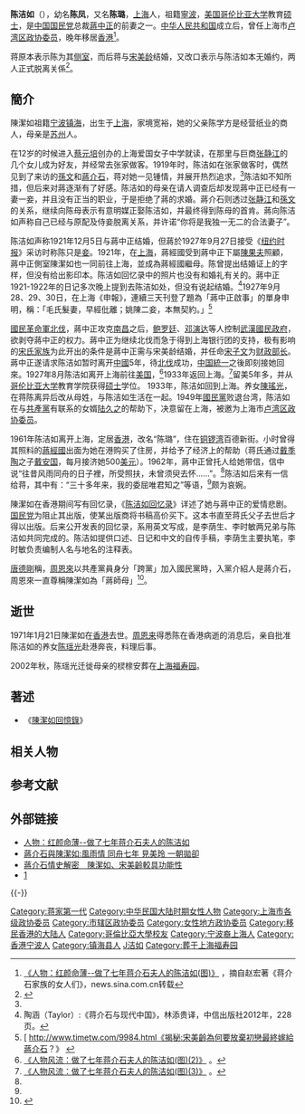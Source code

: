 {{Infobox_Person
| name = 陈洁如
| image = Chen Jieru.jpg
| box_width = 240px
| occupation = 人物
| period = 20世纪
| birth_name = 
| other_names = 
| Sex = 女
| birth_date = [[光绪|光绪]]三十二年（1906年）7月7日
| birth_place = {{QING-1889}}[[江南省|江南省]][[松江府|松江府]][[上海县|上海县]][[卢湾区|卢湾区]]巴黎新村
| death_date = {{Death date and age|1971|1|21|1906|7|7}}
| death_place = {{HKG-1959}}
| nationality = {{QING-1889}}（1906年－1912年）<br>{{ROC-1912}}（1912年－1923年）<br>{{ROC-1928}}（1923年－1949年）<br>{{PRC}}（1949年－1968年）<br> {{HKG-1959}}（1968年－1971年）
| residence = 
| party = {{KMT}}
| religion = 
| spouse = [[蒋中正|蒋中正]]
| relatives = 
| education = [[上海|上海]]爱国女子中学、哥伦比亚大学教育硕士
| past = 
| work = * 《[[陈洁如回忆录|陈洁如回忆录]]》
| awards = 
}}
'''陈洁如'''（{{bd|1906年|8月26日|1971年|1月21日}}），幼名'''陈凤'''，又名'''陈璐'''，[[上海县|上海]]人，祖籍[[寧波|寧波]]，[[美国|美国]][[哥伦比亚大学|哥伦比亚大学]]教育[[硕士|硕士]]，是[[中国国民党|中国国民党]]总裁[[蔣中正|蔣中正]]的前妻之一。[[中华人民共和国|中华人民共和国]]成立后，曾任上海市[[卢湾区|卢湾区]][[政协委员|政协委员]]，晚年移居[[英屬香港|香港]]<ref name="sina20041101">[http://news.sina.com.cn/cul/2004-11-01/57.html 《人物：红颜命薄--做了七年蒋介石夫人的陈洁如(图)》] {{Wayback|url=http://news.sina.com.cn/cul/2004-11-01/57.html |date=20181123112104 }}，摘自赵宏著《蒋介石家族的女人们》，news.sina.com.cn转载</ref>。

蒋原本表示陈为其[[侧室|侧室]]，而后蒋与[[宋美龄|宋美龄]]结婚，又改口表示与陈洁如本无婚约，两人正式脱离关係<ref>{{cite journal |title=《家事启事》 |author=蒋中正 |journal=上海各报刊刊载 |date=1927-09-28 }}</ref>。

==簡介==
陳潔如祖籍[[宁波|宁波]][[镇海区_(宁波市)|镇海]]，出生于[[上海縣|上海]]，家境宽裕，她的父亲陈学方是经营纸业的商人，母亲是[[苏州|苏州]]人。

在12岁的时候进入[[蔡元培|蔡元培]]创办的上海爱国女子中学就读，在那里与巨商[[张静江|张静江]]的几个女儿成为好友，并经常去张家做客。1919年时，陈洁如在张家做客时，偶然见到了来访的[[孫文|孫文]]和[[蔣介石|蔣介石]]，蒋对她一见锺情，并展开热烈追求，<ref name=sina20041101/>陈洁如不知所措，但后来对蔣逐渐有了好感。陈洁如的母亲在请人调查后却发现蔣中正已经有一妻一妾，并且没有正当的职业，于是拒绝了蔣的求婚。蔣介石则透过[[张静江|张静江]]和[[孫文|孫文]]的关系，继续向陈母表示有意明媒正娶陈洁如，并最终得到陈母的首肯。蔣向陈洁如声称自己已经与原配及侍妾脱离关系，并许诺“你将是我独一无二的合法妻子”。

陈洁如声称1921年12月5日与蔣中正结婚，但蔣於1927年9月27日接受《[[纽约时报|纽约时报]]》采访时称陈只是[[妾|妾]]。1921年，在[[上海縣|上海]]，蔣經國受到蔣中正下屬[[陳果夫|陳果夫]]照顧，蔣中正側室陳潔如也一同前往上海，並成為蔣經國繼母。陈曾提出结婚证上的字样，但没有给出影印本。陈洁如回忆录中的照片也没有和婚礼有关的。蔣中正1921-1922年的日记多次晚上提到去陈洁如处，但没有说起结婚。<ref>陶涵（Taylor）:《蒋介石与现代中国》，林添贵译，中信出版社2012年，228页。</ref>1927年9月28、29、30日，在上海《申報》，連續三天刊登了題為「蔣中正啟事」的單身申明，稱：「毛氏髮妻，早經仳離；姚陳二妾，本無契約。」<ref name= 時光網2015年07月21日>[ http://www.timetw.com/9984.html《揭秘:宋美齡為何要放棄初戀最終嫁給蔣介石？》 {{Wayback|url=http://www.timetw.com/9984.html |date=20150930023729 }}</ref>

[[國民革命軍北伐|國民革命軍北伐]]，蔣中正攻克[[南昌|南昌]]之后，[[鲍罗廷|鲍罗廷]]、[[邓演达|邓演达]]等人控制[[武漢國民政府|武漢國民政府]]，欲剥夺蔣中正的权力。蔣中正为继续北伐而急于得到上海银行团的支持，极有影响的[[宋氏家族|宋氏家族]]为此开出的条件是蔣中正需与宋美龄结婚，并任命[[宋子文|宋子文]]为[[财政部长|财政部长]]。蔣中正遂请求陈洁如暂时离开[[中華民國大陸時期|中國]]5年，待[[國民革命軍北伐|北伐]]成功，[[中国統一|中国統一]]之後即刻接她回來。1927年8月陈洁如离开上海前往[[美国|美国]]，<ref name=sina20041101-2>[http://news.sina.com.cn/cul/2004-11-01/58.html 《人物风流：做了七年蒋介石夫人的陈洁如(图)(2)》] {{Wayback|url=http://news.sina.com.cn/cul/2004-11-01/58.html |date=20200726151559 }}。</ref>1933年返回上海。<ref name=sina20041101-3>[http://news.sina.com.cn/cul/2004-11-01/59.html 《人物风流：做了七年蒋介石夫人的陈洁如(图)(3)》] {{Wayback|url=http://news.sina.com.cn/cul/2004-11-01/59.html |date=20200726151622 }}。</ref>留美5年多，并从[[哥伦比亚大学|哥伦比亚大学]]教育学院获得[[硕士|硕士]]学位。 1933年，陈洁如回到上海。养女[[陳瑤光|陳瑤光]]，在蒋陈离异后改从母姓，与陈洁如生活在一起。1949年[[中國國民黨|國民黨]]败退台湾，陈洁如在与[[中國共產黨|共產黨]]有联系的女婿[[陆久之|陆久之]]的帮助下，决意留在上海，被邀为上海市[[卢湾区|卢湾区]][[政协委员|政协委员]]。

1961年陈洁如离开上海，定居[[英屬香港|香港]]，改名“陈璐”，住在[[铜锣湾|铜锣湾]]百德新街。小时曾得其照料的[[蔣經國|蔣經國]]出面为她在港购买了住房，并给予了经济上的帮助（蒋氏通过[[戴季陶|戴季陶]]之子[[戴安国|戴安国]]，每月接济她500[[美元|美元]]）。1962年，蔣中正曾托人给她带信，信中说“往昔风雨同舟的日子裡，所受照扶，未曾须臾去怀……”。<ref name=sina20041101-3/>陈洁如后来有一信给蒋，其中有：“三十多年来，我的委屈唯君知之”等语，<ref name=sina20041101-3/>颇为哀婉。

陳潔如在香港期间写有回忆录，《[[陈洁如回忆录|陈洁如回忆录]]》详述了她与蔣中正的爱情悲剧。[[国民党|国民党]]为阻止其出版，使某出版商将书稿高价买下。这本书直至蒋氏父子去世后才得以出版。后来公开发表的回忆录，系用英文写成，是李荫生、李时敏两兄弟与陈洁如共同完成的。陈洁如提供口述、日记和中文的自传手稿，李荫生主要执笔，李时敏负责编制人名与地名的注释表。

[[唐德剛|唐德剛]]稱，[[周恩來|周恩來]]以共產黨員身分「跨黨」加入國民黨時，入黨介紹人是蔣介石，周恩來一直尊稱陳潔如為「蔣師母」<ref name="唐">{{cite book |chapter=唐德剛〈私情的感念和職業的道義——《陳潔如回憶錄》全譯本代序〉 |title=《[[陳潔如回憶錄|陳潔如回憶錄]]——蔣介石陳潔如的婚姻故事》 |author=陳潔如 |publisher=[[傳記文學出版社|傳記文學出版社]] |location=[[新北市|新北市]] |date=2011-06-20 |edition=再版 }}</ref>{{rp|11}}。

==逝世==
1971年1月21日陳潔如在[[英屬香港|香港]]去世。[[周恩来|周恩来]]得悉陈在香港病逝的消息后，亲自批准陈洁如的养女[[陈瑶光|陈瑶光]]赴港奔丧，料理后事。

2002年秋，陈瑶光迁徙母亲的棂榇安葬在[[上海福寿园|上海福寿园]]。

== 著述 ==
* 《[[陳潔如回憶錄|陳潔如回憶錄]]》

== 相关人物 ==
{{蔣中正家族}}

== 参考文献 ==
{{Reflist}}

==外部链接==
*[http://news.sina.com.cn/cul/2004-11-01/57.html 人物：红颜命薄--做了七年蒋介石夫人的陈洁如] {{Wayback|url=http://news.sina.com.cn/cul/2004-11-01/57.html |date=20181123112104 }}
*[https://web.archive.org/web/20080326214344/http://big5.ce.cn/culture/history/200605/05/t20060505_6882787.shtml 蔣介石與陳潔如:風雨情 同舟七年 見美玲 一朝拋卻] 
*[http://www.ettoday.com/2005/04/18/91-1779304.htm 蔣介石情史解密　陳潔如、宋美齡較具功能性] {{Wayback|url=http://www.ettoday.com/2005/04/18/91-1779304.htm |date=20090415140932 }}
*[https://web.archive.org/web/20110304091322/http://tw.myblog.yahoo.com/jw!0MHaLBiGER8APa4dyls-/article?mid=1877&prev=1886&next=1870&l=d&fid=32%E6%88%91%E8%88%87%E8%94%A3%E4%BB%8B%E7%9F%B3--%EF%BC%88%E9%99%B3%E6%BD%94%E5%A6%82%E5%9B%9E%E6%86%B6%E9%8C%84%E7%AF%80%E9%8C%84%EF%BC%89]

{{-}}
{{蔣中正}}

{{Authority control}}
{{DEFAULTSORT:C}}
[[Category:蒋家第一代|Category:蒋家第一代]]
[[Category:中华民国大陆时期女性人物|Category:中华民国大陆时期女性人物]]
[[Category:上海市各级政协委员|Category:上海市各级政协委员]]
[[Category:市辖区政协委员|Category:市辖区政协委员]]
[[Category:女性地方政协委员|Category:女性地方政协委员]]
[[Category:移民香港的大陆人|Category:移民香港的大陆人]]
[[Category:哥倫比亞大學校友|Category:哥倫比亞大學校友]]
[[Category:宁波裔上海人|Category:宁波裔上海人]]
[[Category:香港宁波人|Category:香港宁波人]]
[[Category:镇海县人|Category:镇海县人]]
[[Category:陳姓|J洁如]]
[[Category:葬于上海福寿园|Category:葬于上海福寿园]]